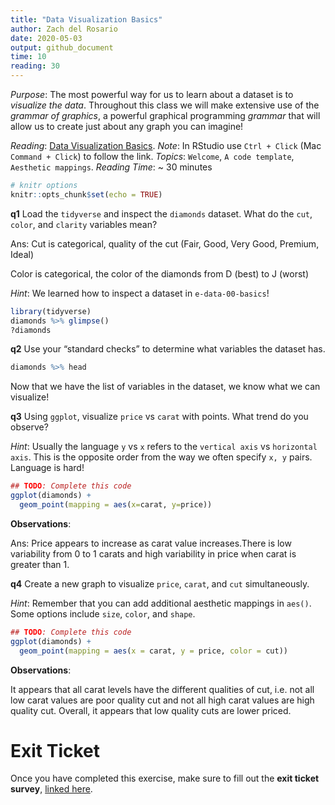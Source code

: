 ```yaml
---
title: "Data Visualization Basics"
author: Zach del Rosario
date: 2020-05-03
output: github_document
time: 10
reading: 30
---
```


*Purpose*: The most powerful way for us to learn about a dataset is to
_visualize the data_. Throughout this class we will make extensive use of the
_grammar of graphics_, a powerful graphical programming _grammar_ that will
allow us to create just about any graph you can imagine!

*Reading*: [Data Visualization Basics](https://rstudio.cloud/learn/primers/1.1). *Note*: In RStudio use `Ctrl + Click` (Mac `Command + Click`) to follow the link.
*Topics*: `Welcome`, `A code template`, `Aesthetic mappings`.
*Reading Time*: ~ 30 minutes


```r
# knitr options
knitr::opts_chunk$set(echo = TRUE)
```

__q1__ Load the `tidyverse` and inspect the `diamonds` dataset. What do the
`cut`, `color`, and `clarity` variables mean?

Ans: Cut is categorical, quality of the cut (Fair, Good, Very Good, Premium, Ideal)

Color is categorical, the color of the diamonds from D (best) to J (worst)

*Hint*: We learned how to inspect a dataset in `e-data-00-basics`!

```r
library(tidyverse)
diamonds %>% glimpse()
?diamonds

```

__q2__ Use your "standard checks" to determine what variables the dataset has.

```r
diamonds %>% head
```

Now that we have the list of variables in the dataset, we know what we can visualize!

__q3__ Using `ggplot`, visualize `price` vs `carat` with points. What trend do
you observe?



*Hint*: Usually the language `y` vs `x` refers to the `vertical axis` vs
`horizontal axis`. This is the opposite order from the way we often specify `x,
y` pairs. Language is hard!

```r
## TODO: Complete this code
ggplot(diamonds) +
  geom_point(mapping = aes(x=carat, y=price))
```

**Observations**:

Ans: Price appears to increase as carat value increases.There is low variability from 0 to 1 carats and high variability in price when carat is greater than 1.

__q4__ Create a new graph to visualize `price`, `carat`, and `cut`
simultaneously.

*Hint*: Remember that you can add additional aesthetic mappings in `aes()`. Some options include `size`, `color`, and `shape`.

```r
## TODO: Complete this code
ggplot(diamonds) +
  geom_point(mapping = aes(x = carat, y = price, color = cut))
```

**Observations**:

It appears that all carat levels have the different qualities of cut, i.e. not all low carat values are poor quality cut and not all high carat values are high quality cut.  Overall, it appears that low quality cuts are lower priced.

<!-- include-exit-ticket -->
# Exit Ticket
<!-- -------------------------------------------------- -->

Once you have completed this exercise, make sure to fill out the **exit ticket survey**, [linked here](https://docs.google.com/forms/d/e/1FAIpQLSeuq2LFIwWcm05e8-JU84A3irdEL7JkXhMq5Xtoalib36LFHw/viewform?usp=pp_url&entry.693978880=e-vis00-basics-assignment.Rmd).
